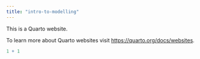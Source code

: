 ```yaml
---
title: "intro-to-modelling"
---
```


This is a Quarto website.

To learn more about Quarto websites visit <https://quarto.org/docs/websites>.

```r
1 + 1
```
